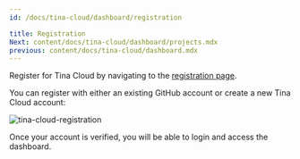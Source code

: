 ```yaml
---
id: /docs/tina-cloud/dashboard/registration

title: Registration
Next: content/docs/tina-cloud/dashboard/projects.mdx
previous: content/docs/tina-cloud/dashboard.mdx
---
```


Register for Tina Cloud by navigating to the [registration page](https://app.tina.io/register).

You can register with either an existing GitHub account or create a new Tina Cloud account:

![tina-cloud-registration](/img/cloud-registration.png)

Once your account is verified, you will be able to login and access the dashboard.
